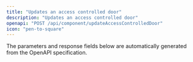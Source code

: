 ```yaml
---
title: "Updates an access controlled door"
description: "Updates an access controlled door"
openapi: "POST /api/component/updateAccessControlledDoor"
icon: "pen-to-square"
---
```


<Note>
The parameters and response fields below are automatically generated from the OpenAPI specification.
</Note>

